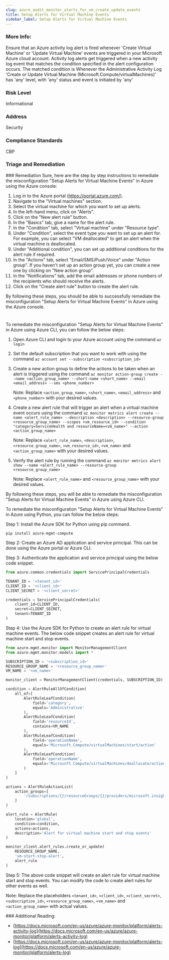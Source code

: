 ```yaml
---
slug: azure_audit_monitor_alerts_for_vm_create_update_events
title: Setup Alerts for Virtual Machine Events
sidebar_label: Setup Alerts for Virtual Machine Events
---
```


### More Info:

Ensure that an Azure activity log alert is fired whenever 'Create Virtual Machine' or 'Update Virtual Machine' events are triggered in your Microsoft Azure cloud account. Activity log alerts get triggered when a new activity log event that matches the condition specified in the alert configuration occurs. The matched condition is Whenever the Administrative Activity Log 'Create or Update Virtual Machine (Microsoft.Compute/virtualMachines)' has 'any' level, with 'any' status and event is initiated by 'any'

### Risk Level

Informational

### Address

Security

### Compliance Standards

CBP


### Triage and Remediation
<Tabs>
<Tab title='Remediation'>
### Remediation

<AccordionGroup>
<Accordion title='Using Console' defaultOpen='true'>
Sure, here are the step by step instructions to remediate the misconfiguration "Setup Alerts for Virtual Machine Events" in Azure using the Azure console:

1. Log in to the Azure portal (https://portal.azure.com/).
2. Navigate to the "Virtual machines" section.
3. Select the virtual machine for which you want to set up alerts.
4. In the left-hand menu, click on "Alerts".
5. Click on the "New alert rule" button.
6. In the "Basics" tab, give a name for the alert rule.
7. In the "Condition" tab, select "Virtual machine" under "Resource type".
8. Under "Condition", select the event type you want to set up an alert for. For example, you can select "VM deallocated" to get an alert when the virtual machine is deallocated.
9. Under "Additional condition", you can set up additional conditions for the alert rule if required.
10. In the "Actions" tab, select "Email/SMS/Push/Voice" under "Action group". If you haven't set up an action group yet, you can create a new one by clicking on "New action group".
11. In the "Notifications" tab, add the email addresses or phone numbers of the recipients who should receive the alerts.
12. Click on the "Create alert rule" button to create the alert rule.

By following these steps, you should be able to successfully remediate the misconfiguration "Setup Alerts for Virtual Machine Events" in Azure using the Azure console.

#
</Accordion>

<Accordion title='Using CLI'>
To remediate the misconfiguration "Setup Alerts for Virtual Machine Events" in Azure using Azure CLI, you can follow the below steps:

1. Open Azure CLI and login to your Azure account using the command `az login`

2. Set the default subscription that you want to work with using the command `az account set --subscription <subscription_id>`

3. Create a new action group to define the actions to be taken when an alert is triggered using the command `az monitor action-group create --name <action_group_name> --short-name <short_name> --email <email_address> --sms <phone_number>`

   Note: Replace `<action_group_name>`, `<short_name>`, `<email_address>` and `<phone_number>` with your desired values.

4. Create a new alert rule that will trigger an alert when a virtual machine event occurs using the command `az monitor metrics alert create --name <alert_rule_name> --description <description> --resource-group <resource_group_name> --scopes <vm_resource_id> --condition "category=ServiceHealth and resourceName=<vm_name>" --action <action_group_name>`

   Note: Replace `<alert_rule_name>`, `<description>`, `<resource_group_name>`, `<vm_resource_id>`, `<vm_name>` and `<action_group_name>` with your desired values.

5. Verify the alert rule by running the command `az monitor metrics alert show --name <alert_rule_name> --resource-group <resource_group_name>`

   Note: Replace `<alert_rule_name>` and `<resource_group_name>` with your desired values.

By following these steps, you will be able to remediate the misconfiguration "Setup Alerts for Virtual Machine Events" in Azure using Azure CLI.
</Accordion>

<Accordion title='Using Python'>
To remediate the misconfiguration "Setup Alerts for Virtual Machine Events" in Azure using Python, you can follow the below steps:

Step 1: Install the Azure SDK for Python using pip command.

```
pip install azure-mgmt-compute
```

Step 2: Create an Azure AD application and service principal. This can be done using the Azure portal or Azure CLI.

Step 3: Authenticate the application and service principal using the below code snippet.

```python
from azure.common.credentials import ServicePrincipalCredentials

TENANT_ID = '<tenant_id>'
CLIENT_ID = '<client_id>'
CLIENT_SECRET = '<client_secret>'

credentials = ServicePrincipalCredentials(
    client_id=CLIENT_ID,
    secret=CLIENT_SECRET,
    tenant=TENANT_ID
)
```

Step 4: Use the Azure SDK for Python to create an alert rule for virtual machine events. The below code snippet creates an alert rule for virtual machine start and stop events.

```python
from azure.mgmt.monitor import MonitorManagementClient
from azure.mgmt.monitor.models import *

SUBSCRIPTION_ID = '<subscription_id>'
RESOURCE_GROUP_NAME = '<resource_group_name>'
VM_NAME = '<vm_name>'

monitor_client = MonitorManagementClient(credentials, SUBSCRIPTION_ID)

condition = AlertRuleAllOfCondition(
    all_of=[
        AlertRuleLeafCondition(
            field='category',
            equals='Administrative'
        ),
        AlertRuleLeafCondition(
            field='resourceId',
            contains=VM_NAME
        ),
        AlertRuleLeafCondition(
            field='operationName',
            equals='Microsoft.Compute/virtualMachines/start/action'
        ),
        AlertRuleLeafCondition(
            field='operationName',
            equals='Microsoft.Compute/virtualMachines/deallocate/action'
        )
    ]
)

actions = AlertRuleActionList(
    action_groups=[
        '/subscriptions/{}/resourceGroups/{}/providers/microsoft.insights/actionGroups/<action_group_name>'.format(SUBSCRIPTION_ID, RESOURCE_GROUP_NAME)
    ]
)

alert_rule = AlertRule(
    location='global',
    condition=condition,
    actions=actions,
    description='Alert for virtual machine start and stop events'
)

monitor_client.alert_rules.create_or_update(
    RESOURCE_GROUP_NAME,
    'vm-start-stop-alert',
    alert_rule
)
```

Step 5: The above code snippet will create an alert rule for virtual machine start and stop events. You can modify the code to create alert rules for other events as well.

Note: Replace the placeholders `<tenant_id>`, `<client_id>`, `<client_secret>`, `<subscription_id>`, `<resource_group_name>`, `<vm_name>` and `<action_group_name>` with actual values.
</Accordion>

</AccordionGroup>
</Tab>
</Tabs>
### Additional Reading:

- [https://docs.microsoft.com/en-us/azure/azure-monitor/platform/alerts-activity-log](https://docs.microsoft.com/en-us/azure/azure-monitor/platform/alerts-activity-log) 
- [https://docs.microsoft.com/en-us/azure/azure-monitor/platform/alerts-log](https://docs.microsoft.com/en-us/azure/azure-monitor/platform/alerts-log) 

